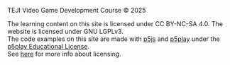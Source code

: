 TEJI Video Game Development Course © 2025

The learning content on this site is licensed under CC BY-NC-SA 4.0. The website is licensed under GNU LGPLv3.
<br/>The code examples on this site are made with [p5js](https://p5js.org/) and [p5play](https://p5play.org/) under the [p5play Educational License](https://github.com/quinton-ashley/p5play-web/blob/main/teach/EDU_LICENSE.md).
<br/>See [here](https://github.com/teji-vgd/vgd-course/) for more info about licensing.